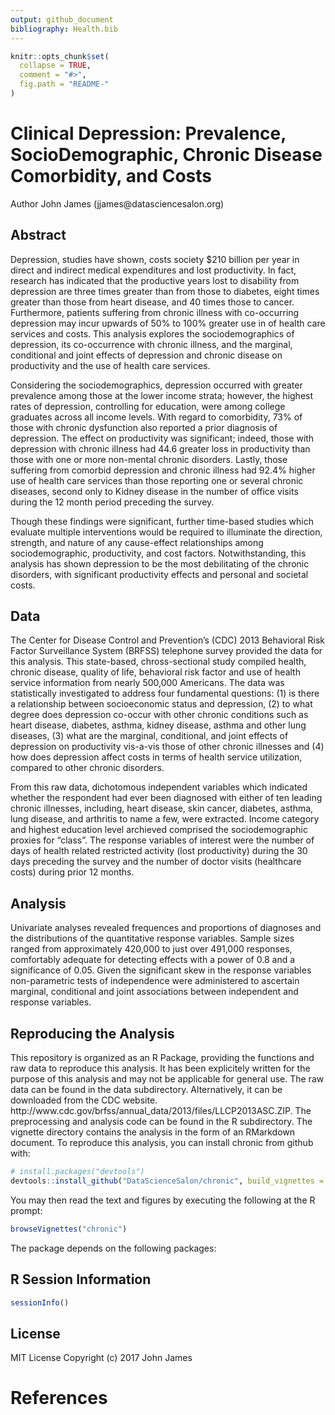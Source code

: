 ```yaml
---
output: github_document
bibliography: Health.bib
---
```


<!-- README.md is generated from README.Rmd. Please edit that file -->

```r
knitr::opts_chunk$set(
  collapse = TRUE,
  comment = "#>",
  fig.path = "README-"
)
```

# Clinical Depression: Prevalence, SocioDemographic, Chronic Disease Comorbidity,  and Costs
Author John James (jjames@datasciencesalon.org)

## Abstract
Depression, studies have shown, costs society $210 billion per year in direct and indirect medical expenditures and lost productivity. In fact, research has indicated that the productive years lost to disability from depression are three times greater than from those to diabetes, eight times greater than those from heart disease, and 40 times those to cancer. Furthermore, patients suffering from chronic illness with co-occurring depression may incur upwards of 50% to 100% greater use in of health care services and costs. This analysis explores the sociodemographics of depression, its co-occurrence with chronic illness, and the marginal, conditional and joint effects of depression and chronic disease on productivity and the use of health care services.  

Considering the sociodemographics, depression occurred with greater prevalence among those at the lower income strata; however, the highest rates of depression, controlling for education, were among college graduates across all income levels. With regard to comorbidity, 73% of those with chronic dysfunction also reported a prior diagnosis of depression. The effect on productivity was significant; indeed, those with depression with chronic illness had 44.6 greater loss in productivity than those with one or more non-mental chronic disorders. Lastly, those suffering from comorbid depression and chronic illness had 92.4% higher use of health care services than those reporting one or several chronic diseases, second only to Kidney disease in the number of office visits during the 12 month period preceding the survey.

Though these findings were significant, further time-based studies which evaluate multiple interventions would be required to illuminate the direction, strength, and nature of any cause-effect relationships among sociodemographic, productivity, and cost factors. Notwithstanding, this analysis has shown depression to be the most debilitating of the chronic disorders, with significant productivity effects and personal and societal costs. 

## Data
The Center for Disease Control and Prevention's (CDC) 2013 Behavioral Risk Factor Surveillance System (BRFSS) telephone survey provided the data for this analysis. This state-based, chross-sectional study compiled health, chronic disease, quality of life, behavioral risk factor and use of health service information from nearly 500,000 Americans. The data was statistically investigated to address four fundamental questions: (1) is there a relationship between socioeconomic status and depression, (2) to what degree does depression co-occur with other chronic conditions such as heart disease, diabetes, asthma, kidney disease, asthma and other lung diseases, (3) what are the marginal, conditional, and joint effects of depression on productivity vis-a-vis those of other chronic illnesses and (4) how does depression affect costs in terms of health service utilization, compared to other chronic disorders. 

From this raw data, dichotomous independent variables which indicated whether the respondent had ever been diagnosed with either of ten leading chronic illnesses, including, heart disease, skin cancer, diabetes, asthma, lung disease, and arthritis to name a few, were extracted. Income category and highest education level archieved comprised the sociodemographic proxies for "class". The response variables of interest were the number of days of health related restricted activity (lost productivity) during the 30 days preceding the survey and the number of doctor visits (healthcare costs) during prior 12 months.

## Analysis
Univariate analyses revealed frequences and proportions of diagnoses and the distributions of the quantitative response variables. Sample sizes ranged from approximately 420,000 to just over 491,000 responses, comfortably adequate for detecting effects with a power of 0.8 and a significance of 0.05. Given the significant skew in the response variables non-parametric tests of independence were administered to ascertain marginal, conditional and joint associations between independent and response variables.  

## Reproducing the Analysis
This repository is organized as an R Package, providing the functions and raw data to reproduce this analysis. It has been explicitely written for the purpose of this analysis and may not be applicable for general use.  The raw data can be found in the data subdirectory.  Alternatively, it can be downloaded from the CDC website. http://www.cdc.gov/brfss/annual_data/2013/files/LLCP2013ASC.ZIP. The preprocessing and analysis code can be found in the R subdirectory.  The vignette directory contains the analysis in the form of an RMarkdown document. To reproduce this analysis, you can install chronic from github with:

```r
# install.packages("devtools")
devtools::install_github("DataScienceSalon/chronic", build_vignettes = TRUE)
```

You may then read the text and figures by executing the following at the R prompt:

```r
browseVignettes("chronic")

```

The package depends on the following packages:

## R Session Information
```r
sessionInfo()
```

## License
MIT License
Copyright (c) 2017 John James

# References
